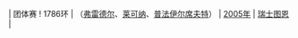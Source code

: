 | 团体赛
! 1786环
| {{GER}}（[[伊娃·弗雷德尔|弗雷德尔]]、[[芭芭拉·莱可纳|莱可纳]]、[[索尼娅·普法伊尔席夫特|普法伊尔席夫特]]）
| [[2005年]]
| [[瑞士]][[图恩]]
| {{ed|CISM女子50米步枪卧射团体赛世界纪录}}
<noinclude>[[Category:女子射击世界纪录导航模板|{{PAGENAME}}]]</noinclude>